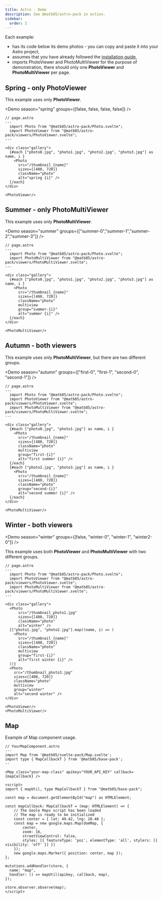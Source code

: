 ```yaml
---
title: Astro - Demo
description: See @matb85/astro-pack in action.
sidebar:
  order: 3
---
```


Each example:

- has its code below its demo photos - you can copy and paste it into your Astro project,
- assumes that you have already followed the [installation guide](/components-pack/astro-pack/introduction/),
- imports PhotoViewer and PhotoMultiViewer for the purpose of demonstration, there should only one **PhotoViewer** and **PhotoMultiViewer** per page.


## Spring - only PhotoViewer

This example uses only **PhotoViewer**.

<Demo season="spring" groups={[false, false, false, false]} />

```astro
// page.astro
---
  import Photo from "@matb85/astro-pack/Photo.svelte";
  import PhotoViewer from "@matb85/astro-pack/viewers/PhotoViewer.svelte";
---

<div class="gallery">
  {#each ["photo0.jpg", "photo1.jpg", "photo2.jpg", "photo3.jpg"] as name, i }
    <Photo
      src="/thumbnail_{name}"
      sizes={[480, 720]}
      className="photo"
      alt="spring {i}" />
  {/each}
</div>

<PhotoViewer/>
```

## Summer - only PhotoMultiViewer

This example uses only **PhotoMultiViewer**.

<Demo season="summer" groups={["summer-0","summer-1","summer-2","summer-3"]} />

```astro
// page.astro
---
  import Photo from "@matb85/astro-pack/Photo.svelte";
  import PhotoMultiViewer from "@matb85/astro-pack/viewers/PhotoMultiViewer.svelte";
---

<div class="gallery">
  {#each ["photo0.jpg", "photo1.jpg", "photo2.jpg", "photo3.jpg"] as name, i }
    <Photo
      src="/thumbnail_{name}"
      sizes={[480, 720]}
      className="photo"
      multiview
      group="summer-{i}"
      alt="summer {i}" />
  {/each}
</div>

<PhotoMultiViewer/>
```

## Autumn - both viewers

This example uses only **PhotoMultiViewer**, but there are two different groups.

<Demo season="autumn" groups={["first-0", "first-1", "second-0", "second-1"]} />

```astro
// page.astro
---
  import Photo from "@matb85/astro-pack/Photo.svelte";
  import PhotoViewer from "@matb85/astro-pack/viewers/PhotoViewer.svelte";
  import PhotoMultiViewer from "@matb85/astro-pack/viewers/PhotoMultiViewer.svelte";
---

<div class="gallery">
  {#each ["photo0.jpg", "photo1.jpg"] as name, i }
    <Photo
      src="/thumbnail_{name}"
      sizes={[480, 720]}
      className="photo"
      multiview
      group="first-{i}"
      alt="first summer {i}" />
  {/each}
  {#each ["photo2.jpg", "photo3.jpg"] as name, i }
    <Photo
      src="/thumbnail_{name}"
      sizes={[480, 720]}
      className="photo"
      group="second-{i}"
      alt="second summer {i}" />
  {/each}
</div>

<PhotoMultiViewer/>
```

## Winter - both viewers

<Demo season="winter" groups={[false, "winter-0", "winter-1", "winter2-0"]} />

This example uses both  **PhotoViewer** and **PhotoMultiViewer** with two different groups.

```astro
// page.astro
---
  import Photo from "@matb85/astro-pack/Photo.svelte";
  import PhotoViewer from "@matb85/astro-pack/viewers/PhotoViewer.svelte";
  import PhotoMultiViewer from "@matb85/astro-pack/viewers/PhotoMultiViewer.svelte";
---

<div class="gallery">
  <Photo
      src="/thumbnail_photo1.jpg"
      sizes={[480, 720]}
      className="photo"
      alt="winter" />
  {["photo1.jpg", "photo2.jpg"].map((name, i) => (
    <Photo
      src="/thumbnail_{name}"
      sizes={[480, 720]}
      className="photo"
      multiview
      group="first-{i}"
      alt="first winter {i}" />
  ))}
  <Photo
    src="/thumbnail_photo3.jpg"
    sizes={[480, 720]}
    className="photo"
    multiview
    group="winter"
    alt="second winter" />
</div>

<PhotoViewer/>
<PhotoMultiViewer/>
```

## Map

Example of Map component usage.

<Map/>

```astro
// YourMapComponent.astro
---
import Map from '@matb85/svelte-pack/Map.svelte';
import type { MapCallbackT } from '@matb85/base-pack';
--

<Map class="your-map-class" apikey="YOUR_API_KEY" callback={mapCallback} />

<script>
import { mapUtil, type MapCallbackT } from "@matb85/base-pack";

const map = document.getElementById("map") as HTMLElement;

const mapCallback: MapCallbackT = (map: HTMLElement) => {
    // The Goole Maps script has been loaded
    // The map is ready to be initialized
    const center = { lat: 49.42, lng: 20.48 };
    const map = new google.maps.Map(domMap, {
        center,
        zoom: 16,
        streetViewControl: false,
        styles: [{ featureType: 'poi', elementType: 'all', stylers: [{ visibility: 'off' }] }]
    });
    new google.maps.Marker({ position: center, map });
};

mutations.addHandler(store, {
  name: "map",
  handler: () => mapUtil(apikey, callback, map),
});

store.observer.observe(map);
</script>
```
